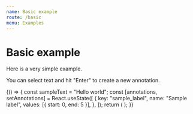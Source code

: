 ```yaml
---
name: Basic example
route: /basic
menu: Examples
---
```


# Basic example

Here is a very simple example.

You can select text and hit "Enter" to create a new annotation.


<Playground>
  {() => {
    const sampleText = "Hello world";
    const [annotations, setAnnotations] = React.useState([
      {
        key: "sample_label",
        name: "Sample label",
        values: [{ start: 0, end: 5 }],
      },
    ]);
    return (
      <Annotator
        text={sampleText}
        annotations={annotations}
        relations={[]}
        onChangeAnnotations={setAnnotations}
      />
    );
  }}
</Playground>
